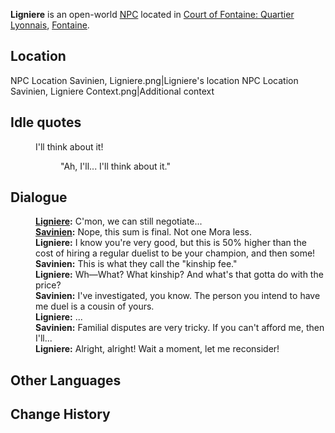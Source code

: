 {{Character Infobox
|type             = Open-World NPC
|image            = NPC Ligniere.png
|realname         = <!-- Optional, if different from in-game name -->
|deceased         = <!-- Past (for deceased prior to events of the game) or free response -->
|region           = Fontaine
|location         = Fontaine
|affiliation       = 
|title            = 

|ancestry         = <!-- Clan/family -->
|father           = 
|mother           = 
|spouse           = 
|sibling          = 
|child            = 
|relative         = 

|voiceEN          = 
|voiceCN          = 
|voiceJP          = 
|voiceKR          = 
|dialoguereward   = 
}}
'''Ligniere''' is an open-world [[NPC]] located in [[Court of Fontaine: Quartier Lyonnais]], [[Fontaine]].

==Location==
<gallery>
NPC Location Savinien, Ligniere.png|Ligniere's location
NPC Location Savinien, Ligniere Context.png|Additional context
</gallery>

==Idle quotes==
{{Dialogue Start}}
: {{DIcon|Idle}} I'll think about it!
:: {{A|VO Ligniere 01.ogg}} "Ah, I'll... I'll think about it."
{{Dialogue End}}

==Dialogue==
{{Dialogue Start}}
:'''[[Ligniere]]:''' C'mon, we can still negotiate...
:'''[[Savinien]]:''' Nope, this sum is final. Not one Mora less.
:'''Ligniere:''' I know you're very good, but this is 50% higher than the cost of hiring a regular duelist to be your champion, and then some!
:'''Savinien:''' This is what they call the "kinship fee."
:'''Ligniere:''' Wh&mdash;What? What kinship? And what's that gotta do with the price?
:'''Savinien:''' I've investigated, you know. The person you intend to have me duel is a cousin of yours.
:'''Ligniere:''' ...
:'''Savinien:''' Familial disputes are very tricky. If you can't afford me, then I'll...
:'''Ligniere:''' Alright, alright! Wait a moment, let me reconsider!
{{Dialogue End}}

==Other Languages==
{{Other Languages|default_hidden=1
|en      = Ligniere
|zhs     = 利涅尔
|zhs_rm  = Lìniè'ěr
|zht     = 利涅爾
|zht_rm  = Lìniè'ěr
|ja      = リニエール
|ja_rm   = Rinieeru
|ko      = 리니에르
|es      = Lignière
|fr      = Lignière
|ru      = Линьер
|th      = Ligniere
|vi      = Ligniere
|de      = Lignière
|id      = Ligniere
|pt      = Ligniere
|tr      = Ligniere
|it      = Lignière
}}

==Change History==
{{Change History|4.0}}
<!--
==References==
{{Reflist}}
-->